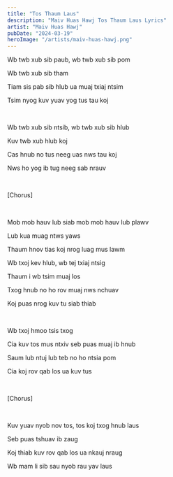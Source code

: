 ```yaml
---
title: "Tos Thaum Laus"
description: "Maiv Huas Hawj Tos Thaum Laus Lyrics"
artist: "Maiv Huas Hawj"
pubDate: "2024-03-19"
heroImage: "/artists/maiv-huas-hawj.png"
---
```


Wb twb xub sib paub, wb twb xub sib pom

Wb twb xub sib tham

Tiam sis pab sib hlub ua muaj txiaj ntsim

Tsim nyog kuv yuav yog tus tau koj

<br />

Wb twb xub sib ntsib, wb twb xub sib hlub

Kuv twb xub hlub koj

Cas hnub no tus neeg uas nws tau koj

Nws ho yog ib tug neeg sab nrauv

<br />

[Chorus]

<br />

Mob mob hauv lub siab mob mob hauv lub plawv

Lub kua muag ntws yaws

Thaum hnov tias koj nrog luag mus lawm

Wb txoj kev hlub, wb tej txiaj ntsig

Thaum i wb tsim muaj los

Txog hnub no ho rov muaj nws nchuav

Koj puas nrog kuv tu siab thiab

<br />

Wb txoj hmoo tsis txog

Cia kuv tos mus ntxiv seb puas muaj ib hnub

Saum lub ntuj lub teb no ho ntsia pom

Cia koj rov qab los ua kuv tus

<br />

[Chorus]

<br />

Kuv yuav nyob nov tos, tos koj txog hnub laus

Seb puas tshuav ib zaug

Koj thiab kuv rov qab los ua nkauj nraug

Wb mam li sib sau nyob rau yav laus
